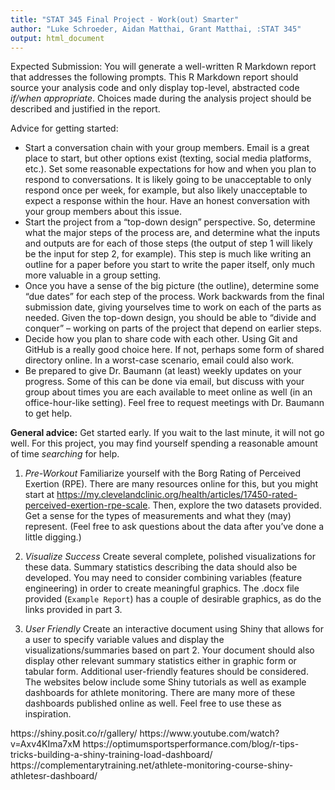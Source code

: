 ```yaml
---
title: "STAT 345 Final Project - Work(out) Smarter" 
author: "Luke Schroeder, Aidan Matthai, Grant Matthai, :STAT 345" 
output: html_document
---
```


Expected Submission: You will generate a well-written R Markdown report that addresses the following prompts. This R Markdown report should source your analysis code and only display top-level, abstracted code _if/when appropriate_. Choices made during the analysis project should be described and justified in the report. 

 
Advice for getting started:

- Start a conversation chain with your group members. Email is a great place to start, but other options exist (texting, social media platforms, etc.). Set some reasonable expectations for how and when you plan to respond to conversations. It is likely going to be unacceptable to only respond once per week, for example, but also likely unacceptable to expect a response within the hour. Have an honest conversation with your group members about this issue.
- Start the project from a "top-down design" perspective. So, determine what the major steps of the process are, and determine what the inputs and outputs are for each of those steps (the output of step 1 will likely be the input for step 2, for example). This step is much like writing an outline for a paper before you start to write the paper itself, only much more valuable in a group setting. 
- Once you have a sense of the big picture (the outline), determine some "due dates" for each step of the process. Work backwards from the final submission date, giving yourselves time to work on each of the parts as needed. Given the top-down design, you should be able to "divide and conquer" -- working on parts of the project that depend on earlier steps.
- Decide how you plan to share code with each other. Using Git and GitHub is a really good choice here. If not, perhaps some form of shared directory online. In a worst-case scenario, email could also work. 
- Be prepared to give Dr. Baumann (at least) weekly updates on your progress. Some of this can be done via email, but discuss with your group about times you are each available to meet online as well (in an office-hour-like setting). Feel free to request meetings with Dr. Baumann to get help.

**General advice:** Get started early. If you wait to the last minute, it will not go well. For this project, you may find yourself spending a reasonable amount of time _searching_ for help.

1. _Pre-Workout_ Familiarize yourself with the Borg Rating of Perceived Exertion (RPE). There are many resources online for this, but you might start at [https://my.clevelandclinic.org/health/articles/17450-rated-perceived-exertion-rpe-scale](https://my.clevelandclinic.org/health/articles/17450-rated-perceived-exertion-rpe-scale). Then, explore the two datasets provided. Get a sense for the types of measurements and what they (may) represent. (Feel free to ask questions about the data after you've done a little digging.)

2. _Visualize Success_ Create several complete, polished visualizations for these data. Summary statistics describing the data should also be developed. You may need to consider combining variables (feature engineering) in order to create meaningful graphics. The .docx file provided (`Example Report`) has a couple of desirable graphics, as do the links provided in part 3. 

3. _User Friendly_ Create an interactive document using Shiny that allows for a user to specify variable values and display the visualizations/summaries based on part 2. Your document should also display other relevant summary statistics either in graphic form or tabular form. Additional user-friendly features should be considered. The websites below include some Shiny tutorials as well as example dashboards for athlete monitoring. There are many more of these dashboards published online as well. Feel free to use these as inspiration. 

https://shiny.posit.co/r/gallery/
https://www.youtube.com/watch?v=Axv4KIma7xM
https://optimumsportsperformance.com/blog/r-tips-tricks-building-a-shiny-training-load-dashboard/
https://complementarytraining.net/athlete-monitoring-course-shiny-athletesr-dashboard/
